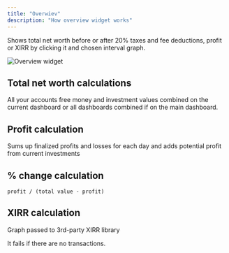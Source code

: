 ```yaml
---
title: "Overwiev"
description: "How overview widget works"
---
```


Shows total net worth before or after 20% taxes and fee deductions, profit or XIRR by clicking it and chosen interval graph. 

<img alt="Overview widget" classname="block dark:hidden" src="/images/widgets/Overview.webp" />

## Total net worth calculations
All your accounts free money and investment values combined on the current dashboard or all dashboards combined if on the main dashboard.

## Profit calculation
Sums up finalized profits and losses for each day and adds potential profit from current investments

## % change calculation
`profit / (total value - profit)`

## XIRR calculation
Graph passed to 3rd-party XIRR library

<Warning>
    It fails if there are no transactions.
</Warning>